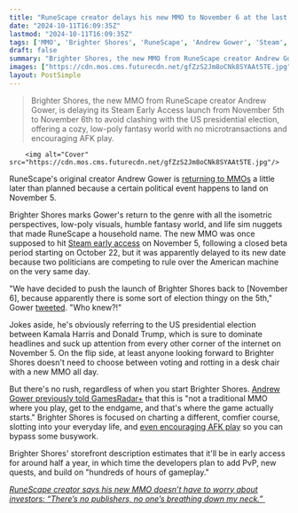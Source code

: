```yaml
---
title: "RuneScape creator delays his new MMO to November 6 at the last minute: 'Apparently there is some sort of election thingy on the 5th - who knew?!'"
date: "2024-10-11T16:09:35Z"
lastmod: "2024-10-11T16:09:35Z"
tags: ['MMO', 'Brighter Shores', 'RuneScape', 'Andrew Gower', 'Steam', 'Early Access', 'Life Sim', 'Fantasy', 'Isometric', 'Low-Poly', 'No Microtransactions', 'AFK Play', 'PvE']
draft: false
summary: "Brighter Shores, the new MMO from RuneScape creator Andrew Gower, is delaying its Steam Early Access launch from November 5th to November 6th to avoid clashing with the US presidential election, offering a cozy, low-poly fantasy world with no microtransactions and encouraging AFK play."
images: ["https://cdn.mos.cms.futurecdn.net/gfZzS2Jm8oCNk8SYAAt5TE.jpg"]
layout: PostSimple
---
```

> Brighter Shores, the new MMO from RuneScape creator Andrew Gower, is delaying its Steam Early Access launch from November 5th to November 6th to avoid clashing with the US presidential election, offering a cozy, low-poly fantasy world with no microtransactions and encouraging AFK play.


        <img alt="Cover" src="https://cdn.mos.cms.futurecdn.net/gfZzS2Jm8oCNk8SYAAt5TE.jpg"/>
        
RuneScape's original creator Andrew Gower is [returning to MMOs](https://www.gamesradar.com/games/mmo/runescape-creators-new-cozy-mmo-shouts-no-microtransactions-from-the-rooftops-as-it-charts-november-launch-after-a-closed-beta-coming-this-month/) a little later than planned because a certain political event happens to land on November 5.

Brighter Shores marks Gower's return to the genre with all the isometric perspectives, low-poly visuals, humble fantasy world, and life sim nuggets that made RuneScape a household name. The new MMO was once supposed to hit [Steam early access](https://store.steampowered.com/app/2791440/Brighter_Shores/) on November 5, following a closed beta period starting on October 22, but it was apparently delayed to its new date because two politicians are competing to rule over the American machine on the very same day.

"We have decided to push the launch of Brighter Shores back to [November 6], because apparently there is some sort of election thingy on the 5th," Gower [tweeted](https://x.com/AndrewCGower/status/1844016463205785795). "Who knew?!"

Jokes aside, he's obviously referring to the US presidential election between Kamala Harris and Donald Trump, which is sure to dominate headlines and suck up attention from every other corner of the internet on November 5. On the flip side, at least anyone looking forward to Brighter Shores doesn't need to choose between voting and rotting in a desk chair with a new MMO all day.

But there's no rush, regardless of when you start Brighter Shores. [Andrew Gower previously told GamesRadar+](https://www.gamesradar.com/runescape-creator-says-his-new-game-is-not-a-traditional-mmo-where-you-play-get-to-the-endgame-and-thats-where-the-game-actually-starts/) that this is "not a traditional MMO where you play, get to the endgame, and that's where the game actually starts." Brighter Shores is focused on charting a different, comfier course, slotting into your everyday life, and [even encouraging AFK play](https://www.gamesradar.com/new-mmo-from-runescape-creator-lets-you-automate-and-afk-the-boring-stuff-instead-of-fighting-against-people-doing-this-lets-make-it-part-of-the-game/) so you can bypass some busywork.

Brighter Shores' storefront description estimates that it'll be in early access for around half a year, in which time the developers plan to add PvP, new quests, and build on "hundreds of hours of gameplay." 

[<em>RuneScape creator says his new MMO doesn’t have to worry about investors: “There’s no publishers, no one’s breathing down my neck.”</em> ](https://www.gamesradar.com/runescape-creator-says-his-new-mmo-doesnt-have-to-worry-about-investors-theres-no-publishers-no-one-breathing-down-my-neck-i-want-people-to-enjoy-my-game/)
        